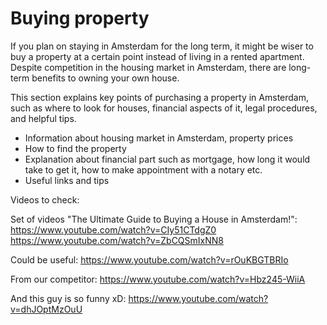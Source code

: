# Buying property
If you plan on staying in Amsterdam for the long term, it might be wiser to buy a property at a certain point instead of living in a rented apartment. Despite competition in the housing market in Amsterdam, there are long-term benefits to owning your own house. 

This section explains key points of purchasing a property in Amsterdam, such as where to look for houses, financial aspects of it, legal procedures, and helpful tips. 

- Information about housing market in Amsterdam, property prices
- How to find the property 
- Explanation about financial part such as mortgage, how long it would take to get it, how to make appointment with a notary etc.
- Useful links and tips 

Videos to check:

Set of videos "The Ultimate Guide to Buying a House in Amsterdam!":
https://www.youtube.com/watch?v=CIy51CTdgZ0
https://www.youtube.com/watch?v=ZbCQSmIxNN8

Could be useful:
https://www.youtube.com/watch?v=rOuKBGTBRIo

From our competitor:
https://www.youtube.com/watch?v=Hbz245-WiiA

And this guy is so funny xD: https://www.youtube.com/watch?v=dhJOptMzOuU
